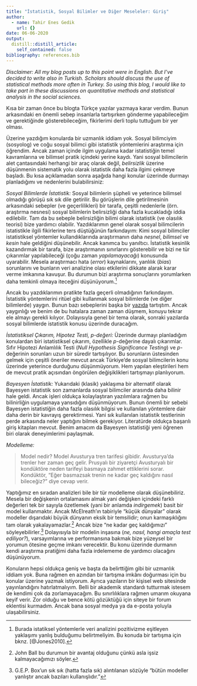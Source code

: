 ```yaml
---
title: "İstatistik, Sosyal Bilimler ve Diğer Meseleler: Giriş"
author:
  - name: Tahir Enes Gedik
    url: {}
date: 06-06-2020
output:
  distill::distill_article:
    self_contained: false
bibliography: references.bib
---
```



*Disclaimer: All my blog posts up to this point were in English. But I’ve decided to write also in Turkish. Scholars should discuss the use of statistical methods more often in Turkey. So using this blog, I would like to take part in these discussions on quantitative methods and statistical analysis in the social sciences.*

Kısa bir zaman önce bu blogta Türkçe yazılar yazmaya karar verdim. Bunun arkasındaki en önemli sebep insanlarla tartışırken gönderme yapabileceğim ve gerektiğinde gösterebileceğim, fikirlerimi derli toplu tuttuğum bir yer olması.

Üzerine yazdığım konularda bir uzmanlık iddiam yok. Sosyal bilimciyim (sosyolog) ve coğu sosyal bilimci gibi istatistik yöntemlerini araştırma için öğrendim. Ancak zaman içinde ilgim uygulama kadar istatistiğin temel kavramlarına ve bilimsel pratik içindeki yerine kaydı. Yani sosyal bilimcilerin alet çantasındaki herhangi bir araç olarak değil, *belirsizlik* üzerine düşünmenin sistematik yolu olarak istatistik daha fazla ilgimi çekmeye başladı. Bu kısa açıklamadan sonra aşağıda hangi konular üzerinde durmayı planladığımı ve nedenlerini bulabilirsiniz:

*Sosyal Bilimlerde İstatistik:* Sosyal bilimlerin şüpheli ve yeterince bilimsel olmadığı görüşü sık sık dile getirilir. Bu görüşlerin dile getirilmesinin arkasındaki sebepler (ve geçerlilikleri) bir tarafa, çeşitli nedenlerle (örn. araştırma nesnesi) sosyal bilimlerin belirsizliği daha fazla kucakladığı iddia edilebilir. Tam da bu sebeple belirsizliğin bilimi olarak istatistik (ve olasılık teorisi) bize yardımcı olabilir. Yazdıklarımın genel olarak sosyal bilimcilerin istatistikle ilgili fikirlerine ters düştüğünün farkındayım: Kimi sosyal bilimciler istatistiksel yöntemler kullandıklarında araştırmanın daha *nesnel*, *bilimsel* ve *kesin* hale geldiğini düşünebilir. Ancak kanımca bu yanıltıcı. İstatistik kesinlik kazandırmak bir tarafa, bize araştırmanın sınırlarını gösterebilir ve bizi ne tür çıkarımlar yapılabileceği (çoğu zaman *yapılamayacağı*) konusunda uyarabilir. Mesela araştırmacı hata (*error*) kaynaklarını, yanlılık (*bias*) sorunlarını ve bunların veri analizine olası etkilerini dikkate alarak karar verme imkanına kavuşur. Bu durumun bizi araştırma sonuçlarını yorumlarken daha temkinli olmaya iteceğini düşünüyorum.[^1] 

Ancak bu yazdıklarımın pratikte fazla geçerli olmadığının farkındayım. İstatistik yöntemlerini ritüel gibi kullanmak sosyal bilimlerde (ve diğer bilimlerde) yaygın. Bunun bazı sebeplerini başka bir [yazıda](https://tegedik.github.io/teg/posts/socapp/) tartıştım. Ancak yaygınlığı ve benim de bu hatalara zaman zaman düşmem, konuyu tekrar ele almayı gerekli kılıyor. Dolayısıyla genel bir tema olarak, sonraki yazılarda sosyal bilimlerde istatistik konusu üzerinde duracağım. 

*İstatistiksel Çıkarım, Hipotez Testi, p-değeri:* Üzerinde durmayı planladığım konulardan biri istatistiksel çıkarım, özellikle *p*-değerine dayalı çıkarımlar. Sıfır Hipotezi Anlamlılık Testi (*Null Hypothesis Significance Testing*) ve *p*-değerinin sorunları uzun bir süredir tartışılıyor. Bu sorunların üstesinden gelmek için çeşitli öneriler mevcut ancak Türkiye'de sosyal bilimcilerin konu üzerinde yeterince durduğunu düşünmüyorum. Hem yapılan eleştirileri hem de mevcut pratik açısından öngörülen değişiklikleri tartışmayı planlıyorum. 

*Bayesyen İstatistik:* Yukarıdaki (klasik) yaklaşıma bir alternatif olarak Bayesyen istatistik son zamanlarda sosyal bilimciler arasında daha bilinir hale geldi. Ancak işleri oldukça kolaylaştıran yazılımlara rağmen bu bilinirliğin uygulamaya yansıdığını düşünmüyorum. Bunun önemli bir sebebi Bayesyen istatistiğin daha fazla olasılık bilgisi ve kullanılan yöntemlere dair daha derin bir kavrayış gerektirmesi. Yani sık kullanılan istatistik testlerinin perde arkasında neler yaptığını bilmek gerekiyor. Literatürde oldukça başarılı giriş kitapları mevcut. Benim amacım da Bayesyen istatistiği yeni öğrenen biri olarak deneyimlerimi paylaşmak.

*Modelleme:*

> Model nedir? Model Avusturya tren tarifesi gibidir. Avusturya'da trenler her zaman geç gelir. Prusyalı bir ziyaretçi Avusturyalı bir kondüktöre neden tarifeyi basmaya zahmet ettiklerini sorar. Kondüktör, "Eğer basmazsak trenin ne kadar geç kaldığını nasıl bileceğiz?" diye cevap verir. 

Yaptığımız en sıradan analizleri bile bir tür modelleme olarak düşünebiliriz. Mesela bir değişkenin ortalamasını almak yani değişken içindeki farklı değerleri tek bir sayıyla özetlemek (yani bir anlamda *indirgemek*) basit bir model kullanmaktır. Ancak McElreath'ın tabiriyle "küçük dünyalar" olarak modeller dışarıdaki büyük dünyanın eksik bir temsilidir; onun karmaşıklığını tam olarak yakalayamazlar.[^2] Ancak bize "ne kadar geç kaldığımızı" söyleyebilirler.[^3] Dolayısıyla bir modelin inşasına (*ne, nasıl, hangi amaçla test ediliyor?*), varsayımlarına ve performansına bakmak bize yüzeysel bir yorumun ötesine geçme imkanı verecektir. Bu konu üzerinde durmanın kendi araştırma pratiğimi daha fazla irdelememe de yardımcı olacağını düşünüyorum.

Konuların hepsi oldukça geniş ve başta da belirttiğim gibi bir uzmanlık iddiam yok. Buna rağmen en azından bir tartışma imkânı doğurması için bu konular üzerine yazmak istiyorum. Ayrıca yazıların bir kişisel web sitesinde yayınlandığını hatırlatmalıyım. Belli bir akademik standardı tutturmak istesem de kendimi çok da zorlamayacağım. Bu sınırlılıklara rağmen umarım okuyana keyif verir. Zor olduğu ve bence kötü gözüktüğü için siteye bir forum eklentisi kurmadım. Ancak bana sosyal medya ya da e-posta yoluyla ulaşabilirsiniz. 

[^1]: Burada istatiksel yöntemlerle veri analizini pozitivizme eşitleyen yaklaşımı yanlış bulduğumu belirtmeliyim. Bu konuda bir tartışma için bknz. [@Jones2010].

[^2]: John Ball bu durumun bir avantaj olduğunu çünkü asla işsiz kalmayacağımızı söyler.

[^3]: G.E.P. Box'un sık sık (hatta fazla sık) alıntılanan sözüyle "bütün modeller yanlıştır ancak bazıları kullanışlıdır." 
